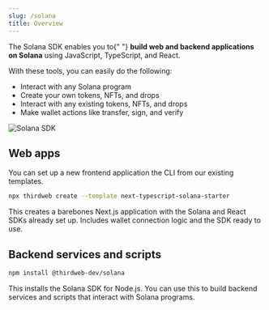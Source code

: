 ```yaml
---
slug: /solana
title: Overview
---
```



<div className="heroGrid" style={{ alignItems: "flex-start" }}>
  <div style={{ width: "86%" }}>
    <p style={{ marginTop: "8px" }}>
      The Solana SDK enables you to{" "}
      <strong>build web and backend applications on Solana</strong> using
      JavaScript, TypeScript, and React.
    </p>
    <p>
      With these tools, you can easily do the following:
    </p>
    <ul>
      <li>Interact with any Solana program</li>
      <li>Create your own tokens, NFTs, and drops</li>
      <li>Interact with any existing tokens, NFTs, and drops</li>
      <li>Make wallet actions like transfer, sign, and verify</li>
    </ul>

  </div>
  <p style={{ marginTop: "-16px" }}>
    <div className="col col--12">
      <img
        src="/assets/solana_tw.png"
        alt="Solana SDK"
        style={{ width: "400px" }}
      />
    </div>
  </p>
</div>

## Web apps

You can set up a new frontend application the CLI from our existing templates.

```bash
npx thirdweb create --template next-typescript-solana-starter
```

This creates a barebones Next.js application with the Solana and React SDKs already set up. Includes wallet connection logic and the SDK ready to use.

<QuickstartCard
  name="Continue to the Frontend Applications section"
  link="/solana-sdk/set-up-the-sdk/frontend"
  image="/assets/icons/education.png"
/>

## Backend services and scripts

```bash
npm install @thirdweb-dev/solana
```

This installs the Solana SDK for Node.js. You can use this to build backend services and scripts that interact with Solana programs.

<QuickstartCard
  name="Continue to the Backend & Scripting section"
  link="/solana-sdk/set-up-the-sdk/backend"
  image="/assets/icons/education.png"
/>
